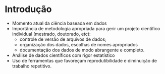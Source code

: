 # Introdução

- Momento atual da ciência baseada em dados
- Importância de metodologia apropriada para gerir um projeto científico individual (mestrado, doutorado, etc):
  - controle de versão de arquivos de dados;
  - organização dos dados, escolhas de nomes apropriados
  - documentação dos dados de modo abrangente e completo.
- Análise de dados científicos com rigor estatístico
- Uso de ferramentas que favoreçam reprodutibilidade e diminuição de trabalho repetitivo.



